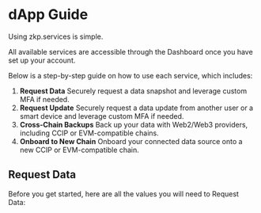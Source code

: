 # dApp Guide

Using zkp.services is simple.

All available services are accessible through the Dashboard once you have set up your account.

Below is a step-by-step guide on how to use each service, which includes:

1. **Request Data**
   Securely request a data snapshot and leverage custom MFA if needed.
2. **Request Update**
   Securely request a data update from another user or a smart device and leverage custom MFA if needed.
3. **Cross-Chain Backups**
   Back up your data with Web2/Web3 providers, including CCIP or EVM-compatible chains.
4. **Onboard to New Chain**
   Onboard your connected data source onto a new CCIP or EVM-compatible chain.

## Request Data

Before you get started, here are all the values you will need to Request Data:

<head>
    <meta charset="UTF-8">
    <meta name="viewport" content="width=device-width, initial-scale=1.0">
    <title>Styled MDX Table</title>
    <style>
        table {
            width: 100%;
            border-collapse: collapse;
            margin-bottom: 20px;
            font-family: Arial, sans-serif;
        }

        th, td {
            border: 1px solid #dddddd;
            text-align: left;
            padding: 8px;
        }

        th {
            background-color: #f2f2f2;
        }

        td b {
            font-weight: bold;
        }
    </style>
</head>
<body>

<table>
    <tr>
        <th>VALUE</th>
        <th>DESCRIPTION</th>
    </tr>
    <tr>
        <td><b>Request</b></td>
        <td>This is the data you want to request.</td>
    </tr>
    <tr>
        <td><b>Key</b></td>
        <td>A secure key to help decrypt data once you receive it.</td>
    </tr>
    <tr>
        <td><b>Time Limit</b></td>
        <td>Time in seconds before the recipient must respond to your data request.</td>
    </tr>
    <tr>
        <td><b>2FA Information (optional)</b></td>
        <td>If you want added security, you can make it so that the responder has to undergo a 2FA requirement before responding.</td>
    </tr>
    <tr>
        <td><b>Response fee</b></td>
        <td>A data request will cost 10 ZKP tokens by default. If you require more ZKP tokens from whom you request data, increase the number.</td>
    </tr>
</table>

### STEP 1: Initiate a data request.

Once you are ready to initiate a data request, navigate to the Dashboard. Here you will find the "Request Data" card. Click it to open a modal that will allow you to request data.

### STEP 2: Fill out your data request.

You will be presented with the form below. Below are brief descriptions covering each input you must complete before requesting data.

<table>
  <tr>
    <th>INPUT</th>
    <th>DESCRIPTION</th>
  </tr>
  <tr>
    <td><b>Address of Receiver</b></td>
    <td>The wallet address containing the requested data.</td>
  </tr>
  <tr>
    <td><b>One Time Key</b></td>
    <td>Once you have received the requested data, the one-time key will be used to access it. You can put in your own or generate a random one. Either way, make sure you save it somewhere.</td>
  </tr>
  <tr>
    <td><b>Time Limit of Request</b></td>
    <td>The time limit dictates how long your request will be active for the requestee to respond in seconds.</td>
  </tr>
  <tr>
    <td><b>Require 2FA</b></td>
    <td>If selected, the requestee must complete 2 Factor Authentication ("2FA") to respond to your request. An additional set of inputs will be included if you decide to attach 2FA to your request.</td>
  </tr>
  <tr>
    <td><b>Set Response Fee</b></td>
    <td>The response fee will be the number of ZKP tokens the requestee requires to answer your request. </td>
  </tr>
</table>


Once you have completed the form, clicking “Call Smart Contract” will initiate the data request.

### STEP 3: Confirming your data request was sent.

Once you have initiated the data request, you will see that request in your recent activity at the bottom of the dashboard.

Navigate to the "Outgoing" tab, and you can check the status of your data request here.


## Update data request

Before you get started, here are all the values you will need to request an Update to Data:
<table>
  <tr>
    <th>VALUE</th>
    <th>DESCRIPTION</th>
  </tr>
  <tr>
    <td><b>Request</b></td>
    <td>This is the data you want to update.</td>
  </tr>
  <tr>
    <td><b>Key</b></td>
    <td>A secure key to help decrypt data once you receive it.</td>
  </tr>
  <tr>
    <td><b>Time Limit</b></td>
    <td>Time in seconds before the recipient must respond to your data request.</td>
  </tr>
  <tr>
    <td><b>2FA Information (optional)</b></td>
    <td>If you want added security, you can make it so that the responder has to undergo a 2FA requirement before responding.</td>
  </tr>
    <tr>
    <td><b>Data Hash</b></td>
    <td>A unique identifier for the data you want to update.</td>
  </tr>
    <tr>
    <td><b>Salt Hash</b></td>
    <td>A cryptographic salt to enhance data security.</td>
  </tr>
  <tr>
    <td><b>Response fee</b></td>
    <td>A data request will cost 10 ZKP tokens by default. If you require more ZKP tokens from whom you request data, increase the number.</td>
  </tr>
</table>

### STEP 1: Initiate an Update Data request.

Once you are ready to initiate an update data request, navigate to the Dashboard. Here you will find the "Request Update" card. Click it to open a modal that will allow you to request an update to data.

### STEP 2: Fill out your update data request form.

You will be presented with the form below. Below are brief descriptions covering each input you must complete before requesting data.
<table>
  <tr>
    <th><b>INPUT</b></th>
    <th><b>DESCRIPTION</b></th>
  </tr>
  <tr>
    <td><b>Address of Receiver</b></td>
    <td>The wallet address containing the data you want updated.</td>
  </tr>
  <tr>
    <td><b>Field to Update</b></td>
    <td> Provide the data you want the receiver's data updated with. Please make sure to format it as you would a JSON payload.</td>
  </tr>
  <tr>
    <td><b>One Time Key</b></td>
    <td>The one-time key will be used to access the requested data once you have received it. You can put in your own or generate a random one. Either way, make sure you save it somewhere.</td>
  </tr>
    <tr>
    <td><b>One Time Salt</b></td>
    <td>Ipsum lorem.</td>
  </tr>
    <tr>
    <td><b>Time Limit of Request</b></td>
    <td>The time limit dictates how long your request will be active for the requestee to respond to in seconds.</td>
  </tr>
  <tr>
    <td><b>Require 2FA</b></td>
    <td>If selected, the requestee must complete 2 Factor Authentication ("2FA") to respond to your request. An additional set of inputs will be included if you decide to attach 2FA to your request.</td>
  </tr>
  <tr>
    <td><b>Set Response Fee</b></td>
    <td>The response fee will be the number of ZKP tokens the requestee requires to answer your request. </td>
  </tr>
</table>

Once you have completed the form, clicking “Call Smart Contract” will initiate the data request.

### STEP 3: Request status and decryption.

Once you have initiated the request to update data, you will see that request in your recent activity at the bottom of the dashboard.

Navigate to the "Outgoing" tab, and you can check the status of your data request here.

After the recipient approves your request, you can use your key and salt to verify the data has been changed.


## Cross-Chain Backups

Backing up your data to another chain is easy.

### STEP 1: Initiate a cross-chain sync.

Navigate to the dashboard to find the "Cross-Chain Backups" card. Click it to open a modal that will allow you to request an update to data.

### STEP 2: Fill out your cross-chain backup form.

You will be presented with the form below. Below are brief descriptions covering each input you must complete before requesting data.

<table>
  <tr>
    <th>INPUT</th>
    <th>DESCRIPTION</th>
  </tr>
  <tr>
    <td><b>Destination Chain</b></td>
    <td>This is the chain you will be backing up your data to.</td>
  </tr>
  <tr>
    <td><b>Parameter to Sync</b></td>
    <td>Quick select a data value associated with your account and wallet.</td>
  </tr>
   <tr>
    <td><b>Parameter Key</b></td>
    <td>Ipsum lorem.</td>
  </tr>
  <tr>
    <td><b>Parameter Value</b></td>
    <td>Using the "Fetch Parameter Value" below, you will be able to generate the Parameter </td>
  </tr>
  <tr>
    <td><b>CCIP Fee</b></td>
    <td>There is a default fee of 10 ZKP tokens to back up your data onto another chain.</td>
  </tr>
</table>

### STEP 3: Confirm your data has been backed up.
Confirming your data has been backed up on the designated chain is as easy as swapping to that chain on your connected wallet, navigating to the Dashboard, and clicking the "Add Data" card to check the backed-up parameter, which should now be showing in the drop-down.
